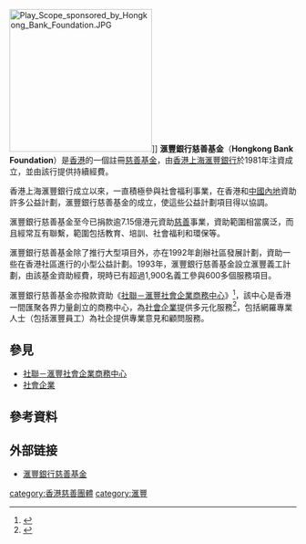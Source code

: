 [[File:Play_Scope_sponsored_by_Hongkong_Bank_Foundation.JPG|250px]]]]
'''滙豐銀行慈善基金'''（'''Hongkong Bank Foundation'''）是[[香港|香港]]的一個註冊[[慈善基金|慈善基金]]，由[[香港上海滙豐銀行|香港上海滙豐銀行]]於1981年注資成立，並由該行提供持續經費。

香港上海滙豐銀行成立以來，一直積極參與社會福利事業，在香港和[[中國內地|中國內地]]資助許多公益計劃，滙豐銀行慈善基金的成立，使這些公益計劃項目得以協調。

滙豐銀行慈善基金至今已捐款逾7.15億港元資助[[慈善|慈善]]事業，資助範圍相當廣泛，而且經常互有聯繫，範圍包括教育、培訓、社會福利和環保等。

滙豐銀行慈善基金除了推行大型項目外，亦在1992年創辦社區發展計劃，資助一些在香港社區進行的小型公益計劃。1993年，滙豐銀行慈善基金設立滙豐義工計劃，由該基金資助經費，現時已有超過1,900名義工參與600多個服務項目。

滙豐銀行慈善基金亦撥款資助《[[社聯－滙豐社會企業商務中心|社聯－滙豐社會企業商務中心]]》<ref>{{cite web |language=zh-hk |url=http://www.takungpao.com.hk/news/08/11/15/GW-990725.htm |title=政商界全力扶助社企 |publisher=[[大公報|大公報]] |date=2008-11-15 |accessdate=2011-07-31 }}{{dead link|date=2018年1月 |bot=InternetArchiveBot |fix-attempted=yes }}</ref>，該中心是香港一間匯聚各界力量創立的商務中心，為[[社會企業|社會企業]]提供多元化服務<ref>{{cite web |language=zh-hk |url=http://hk.news.yahoo.com/%E5%AE%B6%E5%B8%B8%E8%82%89%E9%A4%85%E5%8A%A0%E9%AE%91%E9%AD%9A-013649146.html |title=助慈善團體創業 |publisher=[[明報|明報]] |date=2011-07-05 |accessdate=2011-07-23 }}{{Dead link}}</ref>，包括網羅專業人士（包括滙豐員工）為社企提供專業意見和顧問服務。

==參見==
* [[社聯－滙豐社會企業商務中心|社聯－滙豐社會企業商務中心]]
* [[社會企業|社會企業]]

==參考資料==
<div class="references-small">
<references />
</div>

==外部链接==
* [http://www.hongkongbankfoundation.org 滙豐銀行慈善基金]{{dead link|date=2018年3月 |bot=InternetArchiveBot |fix-attempted=yes }}

{{HK-soc-stub}}
[[category:香港慈善團體|category:香港慈善團體]]
[[category:滙豐|category:滙豐]]